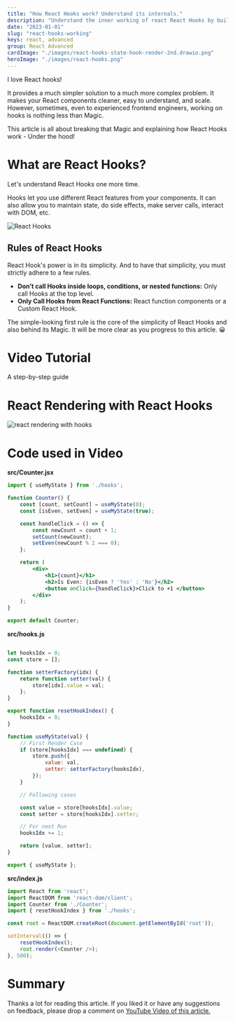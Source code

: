 ```yaml
---
title: "How React Hooks work? Understand its internals."
description: "Understand the inner working of react React Hooks by building a custom useState React Hook clone."
date: "2023-01-01"
slug: "react-hooks-working"
keys: react, advanced
group: React Advanced
cardImage: "./images/react-hooks-state-hook-render-2nd.drawio.png"
heroImage: "./images/react-hooks.png"
---
```


I love React hooks!

It provides a much simpler solution to a much more complex problem. It makes your React components cleaner, easy to understand, and scale.
However, sometimes, even to experienced frontend engineers, working on hooks is nothing less than Magic. 

This article is all about breaking that Magic and explaining how React Hooks work - Under the hood!

# What are React Hooks?
Let's understand React Hooks one more time.

Hooks let you use different React features from your components. It can also allow you to maintain state, do side effects, make server calls, interact with DOM, etc.

![React Hooks](./images/react-hooks-react-hooks.drawio.png)

## Rules of React Hooks
React Hook's power is in its simplicity. And to have that simplicity, you must strictly adhere to a few rules.

- **Don’t call Hooks inside loops, conditions, or nested functions:** Only call Hooks at the top level.
- **Only Call Hooks from React Functions:** React function components or a Custom React Hook.

The simple-looking first rule is the core of the simplicity of React Hooks and also behind its Magic.
It will be more clear as you progress to this article. 😀

# Video Tutorial
A step-by-step guide
<YoutubePlayer src="https://www.youtube.com/embed/N9cFPtkqtWI"  />

# React Rendering with React Hooks

![react rendering with hooks](./images/react-hooks-state-hook.drawio.png)


# Code used in Video

**src/Counter.jsx**

```jsx
import { useMyState } from './hooks';

function Counter() {
    const [count, setCount] = useMyState(0);
    const [isEven, setEven] = useMyState(true);

    const handleClick = () => {
        const newCount = count + 1;
        setCount(newCount);
        setEven(newCount % 2 === 0);
    };

    return (
        <div>
            <h1>{count}</h1>
            <h2>Is Even: {isEven ? 'Yes' : 'No'}</h2>
            <button onClick={handleClick}>Click to +1 </button>
        </div>
    );
}

export default Counter;

```

**src/hooks.js**

```js

let hooksIdx = 0;
const store = [];

function setterFactory(idx) {
    return function setter(val) {
        store[idx].value = val;
    };
}

export function resetHookIndex() {
    hooksIdx = 0;
}

function useMyState(val) {
    // First Render Case
    if (store[hooksIdx] === undefined) {
        store.push({
            value: val,
            setter: setterFactory(hooksIdx),
        });
    }

    // Following cases

    const value = store[hooksIdx].value;
    const setter = store[hooksIdx].setter;

    // For next Run
    hooksIdx += 1;

    return [value, setter];
}

export { useMyState };


```

**src/index.js**
```js
import React from 'react';
import ReactDOM from 'react-dom/client';
import Counter from './Counter';
import { resetHookIndex } from './hooks';

const root = ReactDOM.createRoot(document.getElementById('root'));

setInterval(() => {
    resetHookIndex();
    root.render(<Counter />);
}, 500);

````


# Summary
Thanks a lot for reading this article. If you liked it or have any suggestions on feedback, please drop a comment on [YouTube Video of this article.](https://www.youtube.com/embed/N9cFPtkqtWI)